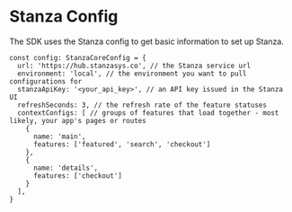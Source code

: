 # Stanza Config

The SDK uses the Stanza config to get basic information to set up Stanza.

```
const config: StanzaCoreConfig = {
  url: 'https://hub.stanzasys.co', // the Stanza service url
  environment: 'local', // the environment you want to pull configurations for
  stanzaApiKey: '<your_api_key>', // an API key issued in the Stanza UI
  refreshSeconds: 3, // the refresh rate of the feature statuses
  contextConfigs: [ // groups of features that load together - most likely, your app's pages or routes
    {
      name: 'main',
      features: ['featured', 'search', 'checkout']
    },
    {
      name: 'details',
      features: ['checkout']
    }
  ],
}
```
